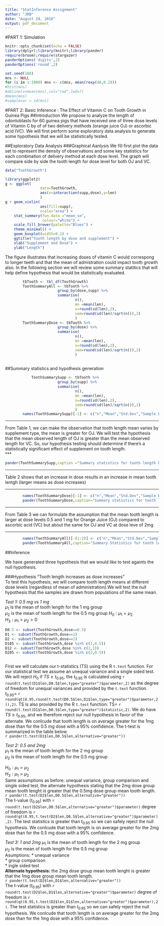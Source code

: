 ```yaml
---
title: "StatInference Assignment"
author: "JRB"
date: "August 24, 2016"
output: pdf_document
---
```

#PART 1: Simulation 

```r
knitr::opts_chunk$set(echo = FALSE)
library(dplyr);library(knitr);library(pander)
require(broom);require(stargazer)
panderOptions('digits',2)
panderOptions('round',2)
```

````r
set.seed(100)
mns <- NULL
for (i in 1:1000) mns <- c(mns, mean(rexp(40,0.2)))
#hist(mns)
#abline(v=mean(mns),col="red",lwd=7)
#mean(mns)
#samplevar = sd(mns)
````
#PART 2: Basic Inference : The Effect of Vitamin C on Tooth Growth in Guinea Pigs 
##Introduction
We propose to analyze the length of odontoblasts for 60 guinea pigs that have received one of three dose levels of Vitamin C by of of two delivery methods (orange juice OJ) or ascorbic acid (VC). We will first perform some exploratory data analysis to generate some hypothesis that we will be statistically tested.  

##Exploratory Data Analysis 
###Graphical Aanlysis
We fill first plot the data set to represent the density of observations and some key statistics for each combination of delivery method at each dose level. The graph will compare side by side the tooth length for dose level for both OJ and VC. 


```r
data("ToothGrowth")

library(ggplot2)
g <- ggplot(
                data=ToothGrowth,
                aes(x=interaction(supp,dose),y=len)
                )
g + geom_violin(
                aes(fill=supp),
                scale="area") + 
    stat_summary(fun.data ="mean_se",
                 colour="white") + 
    scale_fill_brewer(palette="Blues") + 
    theme_minimal() + 
    geom_boxplot(width=0.1) +
    ggtitle("Tooth length by dose and supplement") +
    xlab("Supplement and Dose") +
    ylab("Length")
```
The figure illustrates that increasing doses of vitamin C would correspong to 
longer teeth and that the mean of admistration could impact tooth growth also.
In the following section we will review some summary statitics that will help define 
hypothesis that would be statistically evaluated.
```r
        tbTooth <- tbl_df(ToothGrowth)
        ToothSummaryAll <- tbTooth %>% 
                        group_by(dose,supp) %>% 
                        summarise( 
                                n(),
                                mn =mean(len),
                                s=round(sd(len),2),
                                sem=round(sd(len)/sqrt(n()),2)
                                )
        ToothSummaryDose <- tbTooth %>% 
                        group_by(dose) %>% 
                        summarise( 
                                n(),
                                mn =mean(len),
                                s=round(sd(len),2),
                                sem=round(sd(len)/sqrt(n()),2)
                                )
    
```
  
##Summary statistics and hypothesis generation
  
```r
            ToothSummarySupp <- tbTooth %>% 
                        group_by(supp) %>% 
                        summarise( 
                                n(),
                                mn =mean(len),
                                s=round(sd(len),2),
                                sem=round(sd(len)/sqrt(n()),2)
                                )
        names(ToothSummarySupp)[-1] <- c("n","Mean","Std.Dev","Sample Error")
```
*** 
From Table 1, we can make the observation that tooth length mean varies by supplement type, the mean is greater for OJ. We will test the hypothesis that the mean observed length of OJ is greater than the mean observed length for VC. So, our hypothesis testing should determine if there's a statistically significant effect of supplement  on tooth length.  
*** 

```r
pander(ToothSummarySupp,caption ="Summary statistics for tooth length by supplement",alignment="center") 
```
  
***    
Table 2 shows that an increase in dose results in an increase in mean tooth lentgh (larger means as dose increases)  

***  

```r
        names(ToothSummaryDose)[-1] <- c("n","Mean","Std.Dev","Sample Error")
        pander(ToothSummaryDose,caption="Summary statistics for tooth length by dose",alignment="center")
```

***  
From Table 3 we can formulate the assumption that the mean tooth length is larger at dose levels 0.5 and 1 mg 
for Orange Juice (OJ) compared to ascorbic acid (VC) but about the same for OJ and VC at dose leve of 2mg

***   

```r
        names(ToothSummaryAll)[-(1:2)] <- c("n","Mean","Std.Dev","Sample Error")
        pander(ToothSummaryAll,caption="Summary Statistics for tooth length by dose and supplement",alignment=c("center"))
```        

##Inference

We have generated three hypothesis that we would like to test againts the null hypothesis. 

###Hypothesis "Tooth length increases as dose increases"  
To test this hypothesis, we will compare tooth length means at different dose levels (regardless of mean of administration).We will test the null hypothesis that the samples are drawn from populations of the same mean.

*Test 1: 0.5 mg vs 1 mg*  
$\mu_1$ is the mean of tooth length for the 1 mg group  
$\mu_2$ is the mean of tooth length for the 0.5 mg group
$H_0: \mu_1=\mu_2$  
$H_3: \mu_1>\mu_2>0$  

```r

D0.5 <- subset(ToothGrowth,dose==0.5)
D1 <- subset(ToothGrowth,dose==1)
D2 <- subset(ToothGrowth,dose==2)
D105 <- subset(ToothGrowth,dose %in% c(1,0.5))
D12 <- subset(ToothGrowth,dose %in% c(2,1))
D205 <- subset(ToothGrowth,dose %in% c(2,0.5))
```
```r
```
First we will calculate our t-statistics (TS) using the R `t.test` function. For our statistical test we assume an unequal variance and a single sided test. 
We will reject $H_0$ if $TS \geqslant t_{0.95}$, the $t_{0.95}$ is calculated using `r round(t.test(D1$len,D0.5$len,type="greater")$parameter,2)` as the degree of freedom for unequal variances and provided by the `t.test` function. $t_{0.95}=$ `r round(qt(0.95,round(t.test(D0.5$len,D1$len,type="greater")$parameter,2)),2)`. TS is also provided by the R `t.test` function: TS= `r round(t.test(D1$len,D0.5$len,type="greater")$statistic,2)`. We do have $TS \geqslant t_{0.95}$, and we therefore reject our null hypothesis in favor of the alternate. We conlcude that tooth length is on average greater for the 1mg dose than for the 0.5 mg dose with a 95% confidence. The t-test is summarized in the table below.  
`r pander(t.test(D1$len,D0.5$len,alternative="greater"))`  
   
*Test 2: 0.5 and 2mg*  
$\mu_1$ is the mean of tooth length for the 2 mg group  
$\mu_2$ is the mean of tooth length for the 0.5 mg group

$H_0: \mu_1=\mu_2$  
$H_3: \mu_1>\mu_2$  
Same assumptions as before: unequal variance, group comparison and single sided test, the alternate hypothesis stating that the 2mg dose group mean tooth lenght is greater that the 0.5mg dose group mean tooth length.  
`r pander(t.test(D2$len,D0.5$len,alternative="greater"))`  
The t-value ($t_{0.95}$) with `r round(t.test(D2$len,D0.5$len,alternative="greater")$parameter)` degree of freedom is `r round(qt(0.95,t.test(D2$len,D0.5$len,alternative="greater")$parameter),2)`. The test statistics is greater than $t_{0.95}$ so we can safely reject the null hypothesis. We conlcude that tooth length is on average greater for the 2mg dose than for the 0.5 mg dose with a 95% confidence.  

*Test 3: 1 and 2mg*
$\mu_1$ is the mean of tooth length for the 2 mg group  
$\mu_2$ is the mean of tooth length for the 0.5 mg group  
Asumptions:
        *       unequal variance  
        *       group comparison  
        *       ingle sided test  
**Alternate hypothesis:** the 2mg dose group mean tooth lenght is greater that the 1mg dose group mean tooth length.  
`r pander(t.test(D2$len,D1$len,alternative="greater"))`  
The t-value ($t_{0.95}$) with `r round(t.test(D2$len,D1$len,alternative="greater")$parameter)` degree of freedom is `r round(qt(0.95,t.test(D2$len,D1$len,alternative="greater")$parameter),2)`. The test statistics is greater than $t_{0.95}$ so we can safely reject the null hypothesis. We conlcude that tooth length is on average greater for the 2mg dose than for the 1mg dose with a 95% confidence.  




